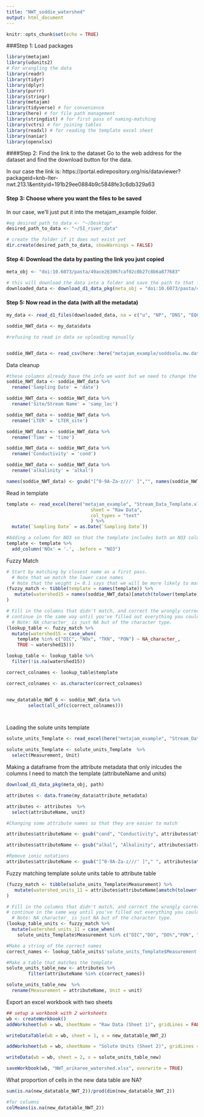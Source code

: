 ```yaml
---
title: "NWT_soddie_watershed"
output: html_document
---
```


```r
knitr::opts_chunk$set(echo = TRUE)
```

###Step 1: Load packages

```r

library(metajam)  
library(udunits2)
# For wrangling the data
library(readr)
library(tidyr)
library(dplyr)
library(purrr)
library(stringr)
library(metajam)
library(tidyverse) # for convenience
library(here) # for file path management
library(stringdist) # for first pass of naming-matching
library(vctrs) # for joining tables
library(readxl) # for reading the template excel sheet
library(naniar)
library(openxlsx)

```


####Step 2: Find the link to the dataset
Go to the web address for the dataset and find the download button for the data. 

In our case the link is: https://portal.edirepository.org/nis/dataviewer?packageid=knb-lter-nwt.213.1&entityid=191b29ee0884b9c5848fe3c6db329a63

#### Step 3: Choose where you want the files to be saved
In our case, we'll just put it into the metajam_example folder.

```r


#eg desired_path_to_data <- "~/Desktop"
desired_path_to_data <- "~/SI_river_data"

# create the folder if it does not exist yet
dir.create(desired_path_to_data, showWarnings = FALSE)


```

#### Step 4: Download the data by pasting the link you just copied

```r

meta_obj <- "doi:10.6073/pasta/49ace263067caf02c0b27c8b6a877683"

# this will download the data into a folder and save the path to that folder
downloaded_data <- download_d1_data_pkg(meta_obj = "doi:10.6073/pasta/49ace263067caf02c0b27c8b6a877683", path = desired_path_to_data)


```


#### Step 5: Now read in the data (with all the metadata)

```r


my_data <- read_d1_files(downloaded_data, na = c("u", "NP", "DNS", "EQCL"))

soddie_NWT_data <- my_data$data

#refusing to read in data so uploading manually


soddie_NWT_data <- read_csv(here::here("metajam_example/soddsolu.mw.data.csv"), na = c("NP", "Not Performed"))

```

Data cleanup

```r

#these columns already have the info we want but we need to change the column names to match the template
soddie_NWT_data <- soddie_NWT_data %>% 
  rename('Sampling Date' = 'date')

soddie_NWT_data <- soddie_NWT_data %>% 
  rename('Site/Stream Name' = 'samp_loc')

soddie_NWT_data <- soddie_NWT_data %>% 
  rename('LTER' = 'LTER_site')

soddie_NWT_data <- soddie_NWT_data %>% 
  rename('Time' = 'time')

soddie_NWT_data <- soddie_NWT_data %>% 
  rename('Conductivity' = 'cond')

soddie_NWT_data <- soddie_NWT_data %>% 
  rename('alkalinity' = 'alkal')

names(soddie_NWT_data) <- gsub("[^0-9A-Za-z///' ]","", names(soddie_NWT_data))

```

Read in template
```r

template <- read_excel(here("metajam_example", "Stream_Data_Template.xlsx"), 
                               sheet = "Raw Data",
                               col_types = "text"
                               ) %>%
  mutate(`Sampling Date` = as.Date(`Sampling Date`))

#Adding a column for NO3 so that the template includes both an NO3 column and NOx column
template <- template %>% 
  add_column('NOx' = '.', .before = "NO3")


```

Fuzzy Match

```r

# Start by matching by closest name as a first pass. 
  # Note that we match the lower case names
  # Note that the weight i= 0.1 says that we will be more likely to match if watershed 1 = template + extra
(fuzzy_match <- tibble(template = names(template)) %>%
   mutate(watershed15 = names(soddie_NWT_data)[amatch(tolower(template), tolower(names(soddie_NWT_data)), maxDist = 1, weight = c(d=1,i=0.1,s=1,t=1))])
)


```

```r

# Fill in the columns that didn't match, and correct the wrongly corrected matches
# continue in the same way until you've filled out everything you could.
  # Note: NA_character_ is just NA but of the character type.
(lookup_table <- fuzzy_match %>%
  mutate(watershed15 = case_when(
    template %in% c("DIC", "NOx", "TKN", "PON") ~ NA_character_,
    TRUE ~ watershed15)))

lookup_table <- lookup_table %>%
  filter(!is.na(watershed15))

correct_colnames <- lookup_table$template

correct_colnames <- as.character(correct_colnames)



```



```r



new_datatable_NWT_6 <- soddie_NWT_data %>% 
        select(all_of(c(correct_colnames)))




```



Loading the solute units template

```r


solute_units_Template <- read_excel(here("metajam_example", "Stream_Data_Template.xlsx"), sheet = "Solute Units" )

solute_units_Template <- solute_units_Template  %>%
  select(Measurement, Unit)


```

Making a dataframe from the attribute metadata that only inlcudes the columns I need to match the template (attributeName and units)
```r


download_d1_data_pkg(meta_obj, path)

attributes <- data.frame(my_data$attribute_metadata)

attributes <- attributes  %>%
  select(attributeName, unit)

#Changing some attribute names so that they are easier to match

attributes$attributeName <- gsub("cond", "Conductivity", attributes$attributeName)

attributes$attributeName <- gsub("alkal", "Alkalinity", attributes$attributeName)

#Remove ionic notations
attributes$attributeName <- gsub("[^0-9A-Za-z///' ]"," ", attributes$attributeName)

```



Fuzzy matching template solute units table to attribute table
```r

(fuzzy_match <- tibble(solute_units_Template$Measurement) %>%
   mutate(watershed_units_11 = attributes$attributeName[amatch(tolower(solute_units_Template$Measurement), tolower(attributes$attributeName), maxDist = 1, weight = c(d=1,i=0.1,s=1,t=1))])
)


```

```r


# Fill in the columns that didn't match, and correct the wrongly corrected matches
# continue in the same way until you've filled out everything you could.
  # Note: NA_character_ is just NA but of the character type.
(lookup_table_units <- fuzzy_match %>%
  mutate(watershed_units_11 = case_when(
    solute_units_Template$Measurement %in% c("DIC","DO", "DO%","PON", "TKN") ~ NA_character_, TRUE ~ watershed_units_11)))

#Make a string of the correct names
correct_names <- lookup_table_units$'solute_units_Template$Measurement'


```

```r

#Make a table that matches the template
solute_units_table_new <- attributes %>% 
        filter(attributeName %in% c(correct_names))

solute_units_table_new  %>% 
  rename(Measurement = attributeName, Unit = unit)

```

Export an excel workbook with two sheets

```r


## setup a workbook with 2 worksheets
wb <- createWorkbook()
addWorksheet(wb = wb, sheetName = "Raw Data (Sheet 1)", gridLines = FALSE)

writeDataTable(wb = wb, sheet = 1, x = new_datatable_NWT_2)

addWorksheet(wb = wb, sheetName = "Solute Units (Sheet 2)", gridLines = FALSE)

writeData(wb = wb, sheet = 2, x = solute_units_table_new)

saveWorkbook(wb, "NWT_arikaree_watershed.xlsx", overwrite = TRUE)

```

What proportion of cells in the new data table are NA?

```r

sum(is.na(new_datatable_NWT_2))/prod(dim(new_datatable_NWT_2))

#for columns
colMeans(is.na(new_datatable_NWT_2))

```